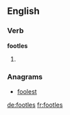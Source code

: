 ==English==

===Verb===
'''footles'''

# {{third-person singular of|[[footle]]}}

===Anagrams===
* [[foolest#English|foolest]]

[[de:footles]]
[[fr:footles]]